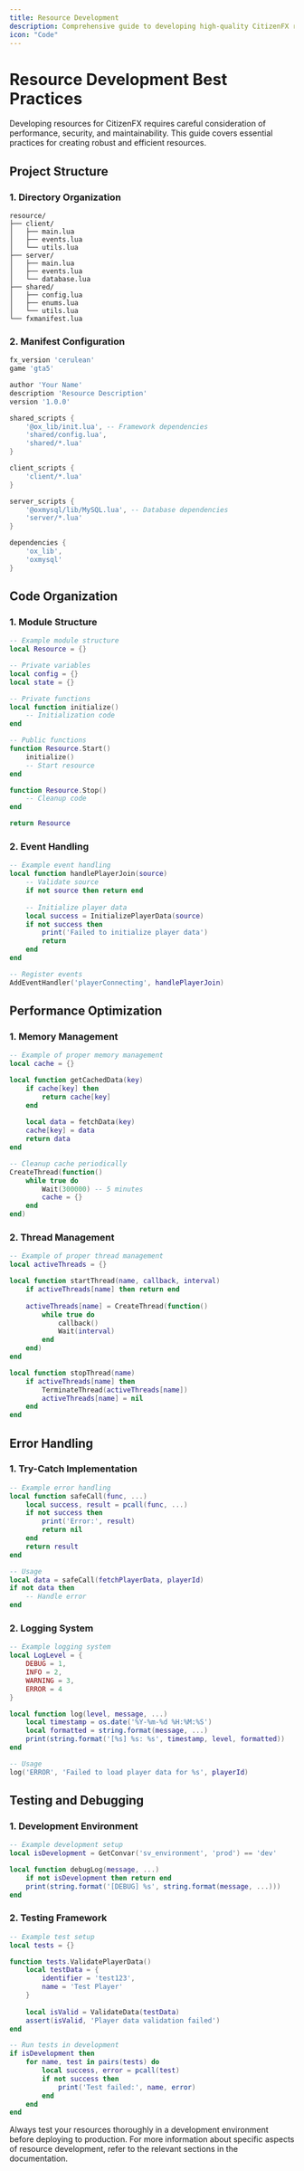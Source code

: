 ```yaml
---
title: Resource Development
description: Comprehensive guide to developing high-quality CitizenFX resources.
icon: "Code"
---
```


# Resource Development Best Practices

Developing resources for CitizenFX requires careful consideration of performance, security, and maintainability. This guide covers essential practices for creating robust and efficient resources.

## Project Structure

### 1. Directory Organization

```
resource/
├── client/
│   ├── main.lua
│   ├── events.lua
│   └── utils.lua
├── server/
│   ├── main.lua
│   ├── events.lua
│   └── database.lua
├── shared/
│   ├── config.lua
│   ├── enums.lua
│   └── utils.lua
└── fxmanifest.lua
```

### 2. Manifest Configuration

```lua
fx_version 'cerulean'
game 'gta5'

author 'Your Name'
description 'Resource Description'
version '1.0.0'

shared_scripts {
    '@ox_lib/init.lua', -- Framework dependencies
    'shared/config.lua',
    'shared/*.lua'
}

client_scripts {
    'client/*.lua'
}

server_scripts {
    '@oxmysql/lib/MySQL.lua', -- Database dependencies
    'server/*.lua'
}

dependencies {
    'ox_lib',
    'oxmysql'
}
```

## Code Organization

### 1. Module Structure

```lua
-- Example module structure
local Resource = {}

-- Private variables
local config = {}
local state = {}

-- Private functions
local function initialize()
    -- Initialization code
end

-- Public functions
function Resource.Start()
    initialize()
    -- Start resource
end

function Resource.Stop()
    -- Cleanup code
end

return Resource
```

### 2. Event Handling

```lua
-- Example event handling
local function handlePlayerJoin(source)
    -- Validate source
    if not source then return end
    
    -- Initialize player data
    local success = InitializePlayerData(source)
    if not success then
        print('Failed to initialize player data')
        return
    end
end

-- Register events
AddEventHandler('playerConnecting', handlePlayerJoin)
```

## Performance Optimization

### 1. Memory Management

```lua
-- Example of proper memory management
local cache = {}

local function getCachedData(key)
    if cache[key] then
        return cache[key]
    end
    
    local data = fetchData(key)
    cache[key] = data
    return data
end

-- Cleanup cache periodically
CreateThread(function()
    while true do
        Wait(300000) -- 5 minutes
        cache = {}
    end
end)
```

### 2. Thread Management

```lua
-- Example of proper thread management
local activeThreads = {}

local function startThread(name, callback, interval)
    if activeThreads[name] then return end
    
    activeThreads[name] = CreateThread(function()
        while true do
            callback()
            Wait(interval)
        end
    end)
end

local function stopThread(name)
    if activeThreads[name] then
        TerminateThread(activeThreads[name])
        activeThreads[name] = nil
    end
end
```

## Error Handling

### 1. Try-Catch Implementation

```lua
-- Example error handling
local function safeCall(func, ...)
    local success, result = pcall(func, ...)
    if not success then
        print('Error:', result)
        return nil
    end
    return result
end

-- Usage
local data = safeCall(fetchPlayerData, playerId)
if not data then
    -- Handle error
end
```

### 2. Logging System

```lua
-- Example logging system
local LogLevel = {
    DEBUG = 1,
    INFO = 2,
    WARNING = 3,
    ERROR = 4
}

local function log(level, message, ...)
    local timestamp = os.date('%Y-%m-%d %H:%M:%S')
    local formatted = string.format(message, ...)
    print(string.format('[%s] %s: %s', timestamp, level, formatted))
end

-- Usage
log('ERROR', 'Failed to load player data for %s', playerId)
```

## Testing and Debugging

### 1. Development Environment

```lua
-- Example development setup
local isDevelopment = GetConvar('sv_environment', 'prod') == 'dev'

local function debugLog(message, ...)
    if not isDevelopment then return end
    print(string.format('[DEBUG] %s', string.format(message, ...)))
end
```

### 2. Testing Framework

```lua
-- Example test setup
local tests = {}

function tests.ValidatePlayerData()
    local testData = {
        identifier = 'test123',
        name = 'Test Player'
    }
    
    local isValid = ValidateData(testData)
    assert(isValid, 'Player data validation failed')
end

-- Run tests in development
if isDevelopment then
    for name, test in pairs(tests) do
        local success, error = pcall(test)
        if not success then
            print('Test failed:', name, error)
        end
    end
end
```

<Callout type="warning">
  Always test your resources thoroughly in a development environment before deploying to production.
</Callout>

<Callout type="info">
  For more information about specific aspects of resource development, refer to the relevant sections in the documentation.
</Callout> 